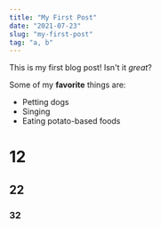 ```yaml
---
title: "My First Post"
date: "2021-07-23"
slug: "my-first-post"
tag: "a, b"
---
```


This is my first blog post! Isn't it *great*?

Some of my **favorite** things are:

* Petting dogs
* Singing
* Eating potato-based foods

# 12
## 22
### 32